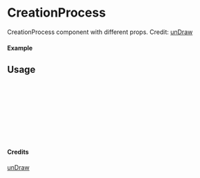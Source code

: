 
<Meta of={CreationProcess} title="unDraw/CreationProcess" />

# CreationProcess

CreationProcess component with different props.
Credit: [unDraw](https://undraw.co/illustrations)

#### Example

<Canvas of={CreationProcess.Primary} />

## Usage

```ts
import { CreationProcess } from "yadl-ui";

const Example = () => {
  return (
      <CreationProcess />
  );
};

export default Example;
```

#### Credits
[unDraw](https://undraw.co/illustrations)
